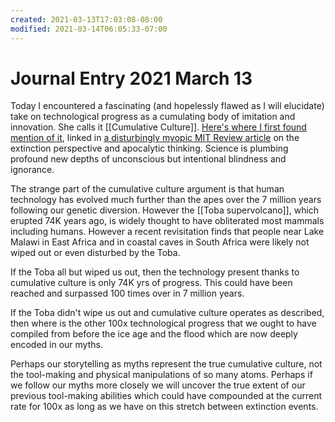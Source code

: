 ```yaml
---
created: 2021-03-13T17:03:08-08:00
modified: 2021-03-14T06:05:33-07:00
---
```


# Journal Entry 2021 March 13

Today I encountered a fascinating (and hopelessly flawed as I will elucidate) take on technological progress as a cumulating body of imitation and innovation. She calls it [[Cumulative Culture]]. [Here's where I first found mention of it](https://www.edge.org/response-detail/27143), linked in [a disturbingly myopic MIT Review article](https://thereader.mitpress.mit.edu/how-humanity-discovered-its-possible-extinction-timeline/) on the extinction perspective and apocalytic thinking. Science is plumbing profound new depths of unconscious but intentional blindness and ignorance.

The strange part of the cumulative culture argument is that human technology has evolved much further than the apes over the 7 million years following our genetic diversion. However the [[Toba supervolcano]], which erupted 74K years ago, is widely thought to have obliterated most mammals including humans. However a recent revisitation finds that people near Lake Malawi in East Africa and in coastal caves in South Africa were likely not wiped out or even disturbed by the Toba.

If the Toba all but wiped us out, then the technology present thanks to cumulative culture is only 74K yrs of progress. This could have been reached and surpassed 100 times over in 7 million years.

If the Toba didn't wipe us out and cumulative culture operates as described, then where is the other 100x technological progress that we ought to have compiled from before the ice age and the flood which are now deeply encoded in our myths.

Perhaps our storytelling as myths represent the true cumulative culture, not the tool-making and physical manipulations of so many atoms. Perhaps if we follow our myths more closely we will uncover the true extent of our previous tool-making abilities which could have compounded at the current rate for 100x as long as we have on this stretch between extinction events.
